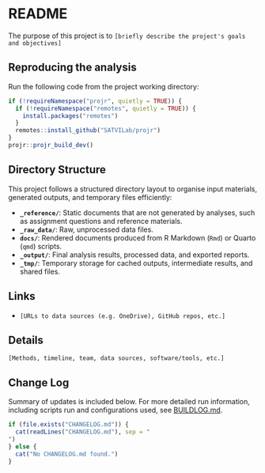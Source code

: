 # README

The purpose of this project is to
`[briefly describe the project's goals and objectives]`

## Reproducing the analysis

Run the following code from the project working directory:

```r
if (!requireNamespace("projr", quietly = TRUE)) {
  if (!requireNamespace("remotes", quietly = TRUE)) {
    install.packages("remotes")
  }
  remotes::install_github("SATVILab/projr")
}
projr::projr_build_dev()
```

<!--
Change the above instructions, e.g. specify non-default parameters or
another approach entirely.
-->

## Directory Structure

This project follows a structured directory layout to organise input
materials, generated outputs, and temporary files efficiently:

- **`_reference/`**: Static documents that are not generated by analyses,
  such as assignment questions and reference materials.
- **`_raw_data/`**: Raw, unprocessed data files.
- **`docs/`**: Rendered documents produced from R Markdown (`Rmd`) or
  Quarto (`qmd`) scripts.
- **`_output/`**: Final analysis results, processed data, and exported
  reports.
- **`_tmp/`**: Temporary storage for cached outputs, intermediate
  results, and shared files.

## Links

- `[URLs to data sources (e.g. OneDrive), GitHub repos, etc.]`

## Details

`[Methods, timeline, team, data sources, software/tools, etc.]`

## Change Log

Summary of updates is included below.
For more detailed run information, including scripts run and configurations used, see [BUILDLOG.md](BUILDLOG.md).

```r
if (file.exists("CHANGELOG.md")) {
  cat(readLines("CHANGELOG.md"), sep = "
")
} else {
  cat("No CHANGELOG.md found.")
}
```

